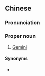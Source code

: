{{also|双子}}
==Chinese==
{{zh-forms|s=双子}}

===Pronunciation===
{{zh-pron
|m=Shuāngzǐ
|c=soeng1 zi2
|cat=pn
}}

===Proper noun===
{{zh-proper noun}}

# {{lb|zh|astronomy}} [[Gemini]]

====Synonyms====
* {{zh-l|雙子宮}}

{{zh-cat|Constellations}}